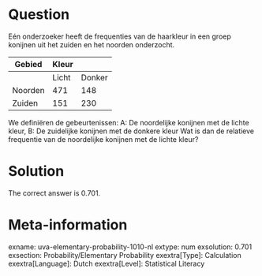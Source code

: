 Question
========

Eén onderzoeker heeft de frequenties van de haarkleur in een groep konijnen uit het zuiden en het noorden onderzocht.

|Gebied|Kleur|
|-|-|-|
| |Licht|Donker|
|Noorden|471|148|
|Zuiden|151|230|

We definiëren de gebeurtenissen:
A: De noordelijke konijnen met de lichte kleur,
B: De zuidelijke konijnen met de donkere kleur
Wat is dan de relatieve frequentie van de noordelijke konijnen met de lichte kleur? 

Solution
========

The correct answer is 0.701.

Meta-information
================
exname: uva-elementary-probability-1010-nl 
extype: num 
exsolution: 0.701 
exsection: Probability/Elementary Probability 
exextra[Type]: Calculation 
exextra[Language]: Dutch 
exextra[Level]: Statistical Literacy 
